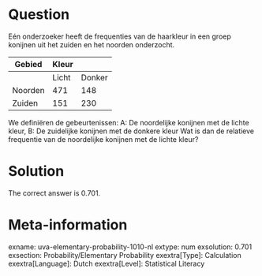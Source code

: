 Question
========

Eén onderzoeker heeft de frequenties van de haarkleur in een groep konijnen uit het zuiden en het noorden onderzocht.

|Gebied|Kleur|
|-|-|-|
| |Licht|Donker|
|Noorden|471|148|
|Zuiden|151|230|

We definiëren de gebeurtenissen:
A: De noordelijke konijnen met de lichte kleur,
B: De zuidelijke konijnen met de donkere kleur
Wat is dan de relatieve frequentie van de noordelijke konijnen met de lichte kleur? 

Solution
========

The correct answer is 0.701.

Meta-information
================
exname: uva-elementary-probability-1010-nl 
extype: num 
exsolution: 0.701 
exsection: Probability/Elementary Probability 
exextra[Type]: Calculation 
exextra[Language]: Dutch 
exextra[Level]: Statistical Literacy 
